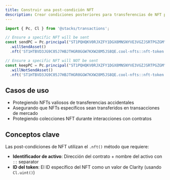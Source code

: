 ```yaml
---
title: Construir una post-condición NFT
description: Crear condiciones posteriores para transferencias de NFT para garantizar que tokens específicos sean o no sean transferidos
---
```

```typescript
import { Pc, Cl } from '@stacks/transactions';

// Ensure a specific NFT will be sent
const sendPC = Pc.principal("ST1PQHQKV0RJXZFY1DGX8MNSNYVE3VGZJSRTPGZGM")
  .willSendAsset()
  .nft('ST1HTBVD3JG9C05J7HBJTHGR0GGW7KXW28M5JS8QE.cool-nfts::nft-token', Cl.uint(42));

// Ensure a specific NFT will NOT be sent
const keepPC = Pc.principal("ST1PQHQKV0RJXZFY1DGX8MNSNYVE3VGZJSRTPGZGM")
  .willNotSendAsset()
  .nft('ST1HTBVD3JG9C05J7HBJTHGR0GGW7KXW28M5JS8QE.cool-nfts::nft-token', Cl.uint(1));
```

## Casos de uso

* Protegiendo NFTs valiosos de transferencias accidentales
* Asegurando que NFTs específicos sean transferidos en transacciones de mercado
* Protegiendo colecciones NFT durante interacciones con contratos

## Conceptos clave

Las post-condiciones de NFT utilizan el `.nft()` método que requiere:

* **Identificador de activo**: Dirección del contrato + nombre del activo con `::` separator
* **ID del token**: El ID específico del NFT como un valor de Clarity (usando `Cl.uint()`)
